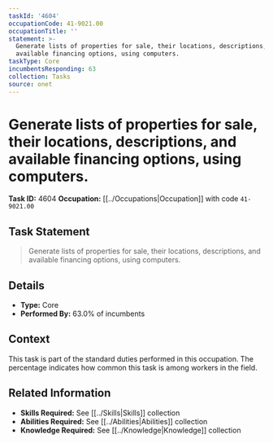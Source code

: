 ```yaml
---
taskId: '4604'
occupationCode: 41-9021.00
occupationTitle: ''
statement: >-
  Generate lists of properties for sale, their locations, descriptions, and
  available financing options, using computers.
taskType: Core
incumbentsResponding: 63
collection: Tasks
source: onet
---
```

# Generate lists of properties for sale, their locations, descriptions, and available financing options, using computers.

**Task ID:** 4604
**Occupation:** [[../Occupations|Occupation]] with code `41-9021.00`

## Task Statement

> Generate lists of properties for sale, their locations, descriptions, and available financing options, using computers.

## Details

- **Type:** Core
- **Performed By:** 63.0% of incumbents

## Context

This task is part of the standard duties performed in this occupation. The percentage indicates how common this task is among workers in the field.

## Related Information

- **Skills Required:** See [[../Skills|Skills]] collection
- **Abilities Required:** See [[../Abilities|Abilities]] collection
- **Knowledge Required:** See [[../Knowledge|Knowledge]] collection
